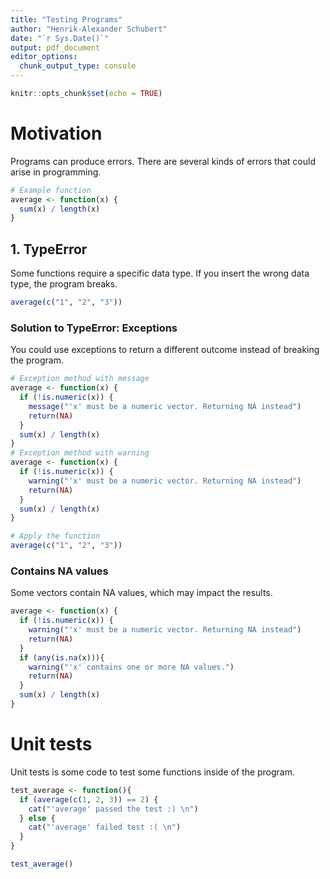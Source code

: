 ```yaml
---
title: "Testing Programs"
author: "Henrik-Alexander Schubert"
date: "`r Sys.Date()`"
output: pdf_document
editor_options: 
  chunk_output_type: console
---
```


```r
knitr::opts_chunk$set(echo = TRUE)
```

# Motivation
Programs can produce errors. There are several kinds of errors that could arise in programming.


```r
# Example function
average <- function(x) {
  sum(x) / length(x)
}
```

## 1. TypeError
Some functions require a specific data type. If you insert the wrong data type, the program breaks.

```r
average(c("1", "2", "3"))
```


### Solution to TypeError: Exceptions
You could use exceptions to return a different outcome instead of breaking the program.

```r
# Exception method with message
average <- function(x) {
  if (!is.numeric(x)) {
    message("'x' must be a numeric vector. Returning NA instead")
    return(NA)
  }
  sum(x) / length(x)
}
# Exception method with warning
average <- function(x) {
  if (!is.numeric(x)) {
    warning("'x' must be a numeric vector. Returning NA instead")
    return(NA)
  }
  sum(x) / length(x)
}

# Apply the function
average(c("1", "2", "3"))
```

### Contains NA values
Some vectors contain NA values, which may impact the results.

```r
average <- function(x) {
  if (!is.numeric(x)) {
    warning("'x' must be a numeric vector. Returning NA instead")
    return(NA)
  }
  if (any(is.na(x))){
    warning("'x' contains one or more NA values.")
    return(NA)
  }
  sum(x) / length(x)
}
```

# Unit tests
Unit tests is some code to test some functions inside of the program.

```r
test_average <- function(){
  if (average(c(1, 2, 3)) == 2) {
    cat("'average' passed the test :) \n")
  } else {
    cat("'average' failed test :( \n")
  }
}

test_average()

```


